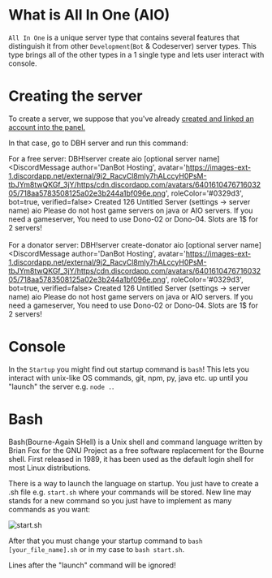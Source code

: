 
# What is All In One (AIO)

`All In One` is a unique server type that contains several features that distinguish it from other `Development`(`Bot` & Codeserver) server types. This type brings all of the other types in a 1 single type and lets user interact with console.

# Creating the server

To create a server, we suppose that you've already [created and linked an account into the panel.](https://docs.danbot.dev/getting-started)

In that case, go to DBH server and run this command:

For a free server: 
<DiscordMessages>
  <DiscordMessage
							author="Jonfirexbox"
							avatar="https://avatars.githubusercontent.com/u/66625200?v=4"
							roleColor='#00cfff'
              roleName='Client'
	>DBH!server create aio [optional server name]</DiscordMessage>
 <DiscordMessage 
   author='DanBot Hosting',
			avatar='https://images-ext-1.discordapp.net/external/9j2_RacvCl8mly7hALccyH0PsM-tbJYm8twQKGf_3jY/https/cdn.discordapp.com/avatars/640161047671603205/718aa5783508125a02e3b244a1bf096e.png',
			roleColor='#0329d3',
			bot=true,
			verified=false>
  <DiscordEmbed slot="embeds" color="#00FF00">
		<DiscordEmbedFields slot="fields">
			<DiscordEmbedField fieldTitle="__**Status**__"> Created </DiscordEmbedField>
      <DiscordEmbedField fieldTitle="__**Created for user ID**__"> 126 </DiscordEmbedField>
      <DiscordEmbedField fieldTitle="__**Server name**__"> Untitled Server (settings -> server name) </DiscordEmbedField>
      <DiscordEmbedField fieldTitle="__**Type**__">	aio	</DiscordEmbedField>
      <DiscordEmbedField fieldTitle="__**WARNING**__"> Please do not host game servers on java or AIO servers. If you need a gameserver, You need to use Dono-02 or Dono-04. Slots are 1$ for 2 servers! </DiscordEmbedField>
		</DiscordEmbedFields>
	</DiscordEmbed>
   </DiscordMessage>
</DiscordMessages>
<br></br>
For a donator server: 
<DiscordMessages>
  <DiscordMessage
							author="Jonfirexbox"
							avatar="https://avatars.githubusercontent.com/u/66625200?v=4"
              roleName='Donator'
							roleColor='#ff00a0'
							roleIcon='https://images-ext-1.discordapp.net/external/jcxosamsnMQwF-XU7dDsYt5Mz_ti0BRJc5pzpGSDPQ0/https/cdn.discordapp.com/role-icons/898041754564046869/576cbb697c65c8fffe1df17961401d8b.png?format=webp&quality=lossless'
	>DBH!server create-donator aio [optional server name]</DiscordMessage>
<DiscordMessage 
   author='DanBot Hosting',
			avatar='https://images-ext-1.discordapp.net/external/9j2_RacvCl8mly7hALccyH0PsM-tbJYm8twQKGf_3jY/https/cdn.discordapp.com/avatars/640161047671603205/718aa5783508125a02e3b244a1bf096e.png',
			roleColor='#0329d3',
			bot=true,
			verified=false>
  <DiscordEmbed slot="embeds" color="#00FF00">
		<DiscordEmbedFields slot="fields">
			<DiscordEmbedField fieldTitle="__**Status**__"> Created </DiscordEmbedField>
      <DiscordEmbedField fieldTitle="__**Created for user ID**__"> 126 </DiscordEmbedField>
      <DiscordEmbedField fieldTitle="__**Server name**__"> Untitled Server (settings -> server name) </DiscordEmbedField>
      <DiscordEmbedField fieldTitle="__**Type**__">	aio	</DiscordEmbedField>
      <DiscordEmbedField fieldTitle="__**WARNING**__"> Please do not host game servers on java or AIO servers. If you need a gameserver, You need to use Dono-02 or Dono-04. Slots are 1$ for 2 servers! </DiscordEmbedField>
		</DiscordEmbedFields>
	</DiscordEmbed>
   </DiscordMessage>
</DiscordMessages>

# Console

In the `Startup` you might find out startup command is `bash`! This lets you interact with unix-like OS commands, git, npm, py, java etc. up until you "launch" the server e.g. `node .`.

# Bash

Bash(Bourne-Again SHell) is a Unix shell and command language written by Brian Fox for the GNU Project as a free software replacement for the Bourne shell. First released in 1989, it has been used as the default login shell for most Linux distributions.

<Redirect
  href="https://en.wikipedia.org/wiki/Bash_(Unix_shell)"
  label="Source: Wikipedia"
/>

There is a way to launch the language on startup. You just have to create a .sh file e.g. `start.sh` where your commands will be stored. New line may stands for a new command so you just have to implement as many commands as you want:

![start.sh](/content/aio/start.sh.png)

After that you must change your startup command to `bash [your_file_name].sh` or in my case to `bash start.sh`.

<Tip>Lines after the "launch" command will be ignored!</Tip>

<Redirect
  href="https://www.youtube.com/watch?v=I4EWvMFj37g"
  label="Youtube: Bash in 100 Seconds"
/>
